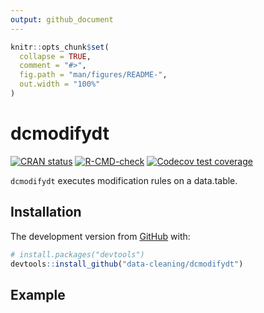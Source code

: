 ```yaml
---
output: github_document
---
```


<!-- README.md is generated from README.Rmd. Please edit that file -->

```r
knitr::opts_chunk$set(
  collapse = TRUE,
  comment = "#>",
  fig.path = "man/figures/README-",
  out.width = "100%"
)
```

# dcmodifydt

<!-- badges: start -->
[![CRAN status](https://www.r-pkg.org/badges/version/dcmodifydt)](https://CRAN.R-project.org/package=dcmodifydt)
  [![R-CMD-check](https://github.com/data-cleaning/dcmodifydt/workflows/R-CMD-check/badge.svg)](https://github.com/data-cleaning/dcmodifydt/actions)
[![Codecov test coverage](https://codecov.io/gh/data-cleaning/dcmodifydt/branch/main/graph/badge.svg)](https://codecov.io/gh/data-cleaning/dcmodifydt?branch=main)
<!-- badges: end -->

`dcmodifydt` executes modification rules on a data.table.

## Installation


The development version from [GitHub](https://github.com/) with:

``` r
# install.packages("devtools")
devtools::install_github("data-cleaning/dcmodifydt")
```
## Example

